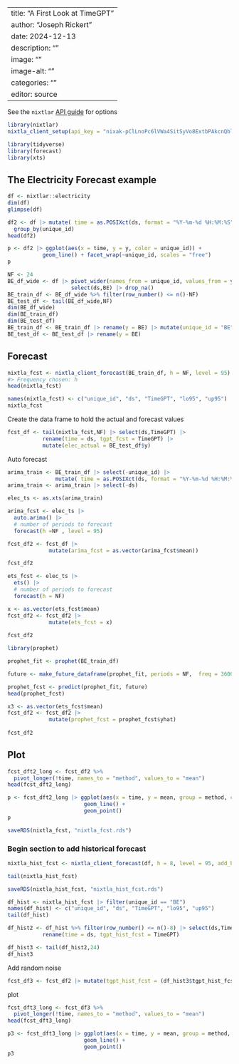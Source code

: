 
---
title: "A First Look at TimeGPT"
author: "Joseph Rickert"
date: 2024-12-13
description: ""
image: ""
image-alt: ""
categories: ""
editor: source
---


See the `nixtlar` [API guide](https://cran.r-project.org/web/packages/nixtlar/vignettes/get-started.html) for options


```r
library(nixtlar)
nixtla_client_setup(api_key = "nixak-pClLnoPc6lVWa4SitSyVo8ExtbPAkcnQblW6n3LiFW4QEqe3PT8bC9WlqLJNgpfzPHvNrEB92x5rJKqV")
```



```r
library(tidyverse)
library(forecast)
library(xts)
```

## The Electricity Forecast example

```r
df <- nixtlar::electricity
dim(df)
glimpse(df)

```


```r
df2 <- df |> mutate( time = as.POSIXct(ds, format = "%Y-%m-%d %H:%M:%S")) |> 
  group_by(unique_id)
head(df2)
```




```r
p <- df2 |> ggplot(aes(x = time, y = y, color = unique_id)) +
           geom_line() + facet_wrap(~unique_id, scales = "free")
p
```




```r
NF <- 24
BE_df_wide <- df |> pivot_wider(names_from = unique_id, values_from = y) |>
                    select(ds,BE) |> drop_na()
BE_train_df <- BE_df_wide %>% filter(row_number() <= n()-NF)
BE_test_df <- tail(BE_df_wide,NF)
dim(BE_df_wide)
dim(BE_train_df)
dim(BE_test_df)
BE_train_df <- BE_train_df |> rename(y = BE) |> mutate(unique_id = "BE")
BE_test_df <- BE_test_df |> rename(y = BE)
```


## Forecast

```r
nixtla_fcst <- nixtla_client_forecast(BE_train_df, h = NF, level = 95)
#> Frequency chosen: h
head(nixtla_fcst)
```
```r
names(nixtla_fcst) <- c("unique_id", "ds", "TimeGPT", "lo95", "up95")
nixtla_fcst
```



Create the data frame to hold the actual and forecast values
```r
fcst_df <- tail(nixtla_fcst,NF) |> select(ds,TimeGPT) |> 
           rename(time = ds, tgpt_fcst = TimeGPT) |>
           mutate(elec_actual = BE_test_df$y)
```


Auto forecast

```r
arima_train <- BE_train_df |> select(-unique_id) |>
               mutate( time = as.POSIXct(ds, format = "%Y-%m-%d %H:%M:%S"))
arima_train <- arima_train |> select(-ds)
```


```r
elec_ts <- as.xts(arima_train)

arima_fcst <- elec_ts |> 
  auto.arima() |>
  # number of periods to forecast
  forecast(h =NF , level = 95)

```


```r
fcst_df2 <- fcst_df |>
             mutate(arima_fcst = as.vector(arima_fcst$mean))
```



```r
fcst_df2
```



```r
ets_fcst <- elec_ts |> 
  ets() |>
  # number of periods to forecast
  forecast(h = NF)

```



```r
x <- as.vector(ets_fcst$mean)
fcst_df2 <- fcst_df2 |>
             mutate(ets_fcst = x)
                   
fcst_df2
```

```r
library(prophet)
```


```r
prophet_fit <- prophet(BE_train_df)
```

```r
future <- make_future_dataframe(prophet_fit, periods = NF,  freq = 3600, include_history = FALSE)
```

```r
prophet_fcst <- predict(prophet_fit, future)
head(prophet_fcst)
```

```r
x3 <- as.vector(ets_fcst$mean)
fcst_df2 <- fcst_df2 |>
             mutate(prophet_fcst = prophet_fcst$yhat)
                   
fcst_df2
```


## Plot

```r
fcst_dft2_long <- fcst_df2 %>%
  pivot_longer(!time, names_to = "method", values_to = "mean")
head(fcst_dft2_long)
```



```r
p <- fcst_dft2_long |> ggplot(aes(x = time, y = mean, group = method, color = method)) +
                        geom_line() +
                        geom_point()
p
```


```r
saveRDS(nixtla_fcst, "nixtla_fcst.rds")
```

### Begin section to add historical forecast


```r
nixtla_hist_fcst <- nixtla_client_forecast(df, h = 8, level = 95, add_history = TRUE)
```


```r
tail(nixtla_hist_fcst)
```
```r
saveRDS(nixtla_hist_fcst, "nixtla_hist_fcst.rds")
```




```r
df_hist <- nixtla_hist_fcst |> filter(unique_id == "BE")
names(df_hist) <- c("unique_id", "ds", "TimeGPT", "lo95", "up95")
tail(df_hist)
```


```r
df_hist2 <- df_hist %>% filter(row_number() <= n()-8) |> select(ds,TimeGPT) |> 
           rename(time = ds, tgpt_hist_fcst = TimeGPT) 
```

```r
df_hist3 <- tail(df_hist2,24)
df_hist3
```

Add random noise
```r
fcst_df3 <- fcst_df2 |> mutate(tgpt_hist_fcst = (df_hist3$tgpt_hist_fcst + rnorm(1,0,1)))
```

plot

```r
fcst_dft3_long <- fcst_df3 %>%
  pivot_longer(!time, names_to = "method", values_to = "mean")
head(fcst_dft3_long)
```

```r
p3 <- fcst_dft3_long |> ggplot(aes(x = time, y = mean, group = method, color = method)) +
                        geom_line() +
                        geom_point()
p3
```

